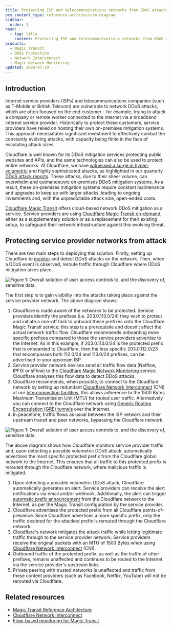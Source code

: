 ```yaml
---
title: Protecting ISP and telecommunications networks from DDoS attacks
pcx_content_type: reference-architecture-diagram
sidebar:
  order: 1
head:
  - tag: title
    content: Protecting ISP and telecommunications networks from DDoS attacks
products:
  - Magic Transit
  - DDoS Protection
  - Network Interconnect
  - Magic Network Monitoring
updated: 2024-07-19
---
```


## Introduction

Internet service providers (ISPs) and telecommunications companies (such as T-Mobile or British Telecom) are vulnerable to network DDoS attacks, which are often focused on the end customer - for example, trying to attack a company or remote worker connected to the internet via a broadband internet service provider. Historically to protect these customers, service providers have relied on hosting their own on-premises mitigation systems. This approach necessitates significant investment to effectively combat the constantly evolving attacks, with capacity being finite in the face of escalating attack sizes.

Cloudflare is well known for its DDoS mitigation services protecting public websites and APIs, and the same technologies can also be used to protect entire networks. At Cloudflare, we have [witnessed a surge in hyper-volumetric](https://blog.cloudflare.com/cloudflare-mitigates-record-breaking-71-million-request-per-second-ddos-attack) and highly sophisticated attacks, as highlighted in our quarterly [DDoS attack reports](https://radar.cloudflare.com/reports/ddos/). These attacks, due to their sheer volume, can overwhelm and outmanoeuvre on-premises DDoS mitigation systems. As a result, these on-premises mitigation systems require constant maintenance and upgrades to keep up with larger attacks, leading to ongoing investments and, with the unpredictable attack size, open-ended costs.

[Cloudflare Magic Transit](/magic-transit/) offers cloud-based network DDoS mitigation as a service. Service providers are using [Cloudflare Magic Transit on-demand](/magic-transit/on-demand/), either as a supplementary solution or as a replacement for their existing setup, to safeguard their network infrastructure against this evolving threat.

## Protecting service provider networks from attack

There are two main steps to deploying this solution. Firstly, setting up Cloudflare to [monitor](https://blog.cloudflare.com/flow-based-monitoring-for-magic-transit) and detect DDoS attacks on the network. Then, when a DDoS event is observed, reroute traffic through Cloudflare where DDoS mitigation takes place.

![Figure 1: Overall solution of user access controls to, and the discovery of, sensitive data.](~/assets/images/reference-architecture/protecting-sp-networks-from-ddos/protecting-sp-networks-from-ddos-fig1.svg)

The first step is to gain visibility into the attacks taking place against the service provider network. The above diagram shows:

1. Cloudflare is made aware of the networks to be protected. Service providers identify the prefixes (i.e. 203.0.113.0/24) they wish to protect and initiate a one-off task to onboard these prefixes onto the Cloudflare Magic Transit service; this step is a prerequisite and doesn’t affect the actual network traffic flow. Cloudflare recommends onboarding more specific prefixes compared to those the service providers advertise to the Internet. As in this example, if 203.0.113.0/24 is the protected prefix that is onboarded to Cloudflare, then the less specific 203.0.112.0/23 that encompasses both 112.0/24 and 113.0/24 prefixes, can be advertised to your upstream ISP.
2. Service provider network devices send all traffic flow data (Netflow, IPFIX or sFlow) to the [Cloudflare Magic Network Monitoring](/magic-network-monitoring/) service. Cloudflare analyses this flow data to detect DDoS attacks.
3. Cloudflare recommends, when possible, to connect to the Cloudflare network by setting up redundant [Cloudflare Network Interconnect](/network-interconnect/) (CNI) at our [Interconnection facilities](https://www.peeringdb.com/net/4224), this allows adherence to the 1500 Bytes Maximum Transmission Unit (MTU) for routed user traffic. Alternatively you can connect to the Cloudflare network using [Generic Routing Encapsulation (GRE) tunnels](/magic-transit/reference/tunnels/) over the Internet.
4. In peacetime, traffic flows as usual between the ISP network and their upstream transit and peer networks, bypassing the Cloudflare network.

![Figure 1: Overall solution of user access controls to, and the discovery of, sensitive data.](~/assets/images/reference-architecture/protecting-sp-networks-from-ddos/protecting-sp-networks-from-ddos-fig2.svg)

The above diagram shows how Cloudflare monitors service provider traffic and, upon detecting a possible volumetric DDoS attack, automatically advertises the most specific protected prefix from the Cloudflare global network to the Internet. This ensures that all traffic to this protected prefix is rerouted through the Cloudflare network, where malicious traffic is mitigated.

1. Upon detecting a possible volumetric DDoS attack, Cloudflare automatically generates an alert. Service providers can receive the alert notifications via email and/or webhook. Additionally, the alert can trigger [automatic prefix announcement](/magic-network-monitoring/magic-transit-integration/#activate-ip-auto-advertisement) from the Cloudflare network to the Internet, as per the Magic Transit configuration by the service provider.
2. Cloudflare advertises the protected prefix from all Cloudflare points-of-presence. Since Cloudflare advertises a more specific prefix, only the traffic destined for the attacked prefix is rerouted through the Cloudflare network.
3. Cloudflare's network mitigates the attack traffic while letting legitimate traffic through to the service provider network. Service providers receive the original packets with an MTU of 1500 Bytes when using [Cloudflare Network Interconnect](/network-interconnect/) (CNI).
4. Outbound traffic of the protected prefix, as well as the traffic of other prefixes, remains unaffected and continues to be routed to the Internet via the service provider's upstream links.
5. Private peering with trusted networks is unaffected and traffic from these content providers (such as Facebook, Netflix, YouTube) will not be rerouted via Cloudflare.

## Related resources

* [Magic Transit Reference Architecture](/reference-architecture/architectures/magic-transit/)
* [Cloudflare Network Interconnect](/reference-architecture/architectures/magic-transit/)
* [Flow-based monitoring for Magic Transit](https://blog.cloudflare.com/flow-based-monitoring-for-magic-transit)
